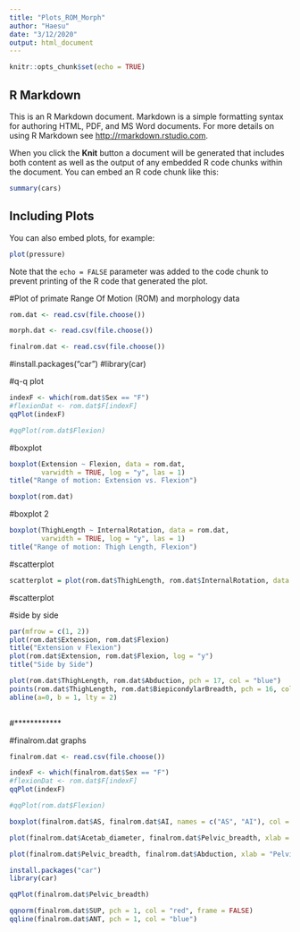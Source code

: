 ```yaml
---
title: "Plots_ROM_Morph"
author: "Haesu"
date: "3/12/2020"
output: html_document
---
```


```r
knitr::opts_chunk$set(echo = TRUE)
```

## R Markdown

This is an R Markdown document. Markdown is a simple formatting syntax for authoring HTML, PDF, and MS Word documents. For more details on using R Markdown see <http://rmarkdown.rstudio.com>.

When you click the **Knit** button a document will be generated that includes both content as well as the output of any embedded R code chunks within the document. You can embed an R code chunk like this:

```r
summary(cars)
```

## Including Plots

You can also embed plots, for example:

```r
plot(pressure)
```

Note that the `echo = FALSE` parameter was added to the code chunk to prevent printing of the R code that generated the plot.

#Plot of primate Range Of Motion (ROM) and morphology data
```r
rom.dat <- read.csv(file.choose())
```

```r
morph.dat <- read.csv(file.choose())
```

```r
finalrom.dat <- read.csv(file.choose())
```

#install.packages("car")
#library(car)


#q-q plot
```r
indexF <- which(rom.dat$Sex == "F")
#flexionDat <- rom.dat$F[indexF]
qqPlot(indexF)

#qqPlot(rom.dat$Flexion)
```


#boxplot
```r
boxplot(Extension ~ Flexion, data = rom.dat, 
        varwidth = TRUE, log = "y", las = 1)
title("Range of motion: Extension vs. Flexion")

boxplot(rom.dat)

```
#boxplot 2 
```r
boxplot(ThighLength ~ InternalRotation, data = rom.dat, 
        varwidth = TRUE, log = "y", las = 1)
title("Range of motion: Thigh Length, Flexion")

```


#scatterplot
```r
scatterplot = plot(rom.dat$ThighLength, rom.dat$InternalRotation, data = rom.dat, linestyle='none')
```


#scatterplot


#side by side

```r
par(mfrow = c(1, 2))
plot(rom.dat$Extension, rom.dat$Flexion)
title("Extension v Flexion")
plot(rom.dat$Extension, rom.dat$Flexion, log = "y")
title("Side by Side")
```

```r
plot(rom.dat$ThighLength, rom.dat$Abduction, pch = 17, col = "blue")
points(rom.dat$ThighLength, rom.dat$BiepicondylarBreadth, pch = 16, col = "green")
abline(a=0, b = 1, lty = 2)
         
```


#************

#finalrom.dat graphs

```r
finalrom.dat <- read.csv(file.choose())
```


```r
indexF <- which(finalrom.dat$Sex == "F")
#flexionDat <- rom.dat$F[indexF]
qqPlot(indexF)

#qqPlot(rom.dat$Flexion)
```

```r
boxplot(finalrom.dat$AS, finalrom.dat$AI, names = c("AS", "AI"), col = c("red"), pch = 0)
```

```r
plot(finalrom.dat$Acetab_diameter, finalrom.dat$Pelvic_breadth, xlab = "Acetab_diameter", ylab = "Pelvic Breadth", col = c("lightblue"), main = "fun colorful and silly graph", pch = 8)
```

```r
plot(finalrom.dat$Pelvic_breadth, finalrom.dat$Abduction, xlab = "Pelvic breadth", ylab = "Abduction", col = c("blue","blue"), title("Abduction over Pelvic breadth"))
```

```r
install.packages("car")
library(car)
```

```r
qqPlot(finalrom.dat$Pelvic_breadth)
```


```r
qqnorm(finalrom.dat$SUP, pch = 1, col = "red", frame = FALSE)
qqline(finalrom.dat$ANT, pch = 1, col = "blue")
```

















